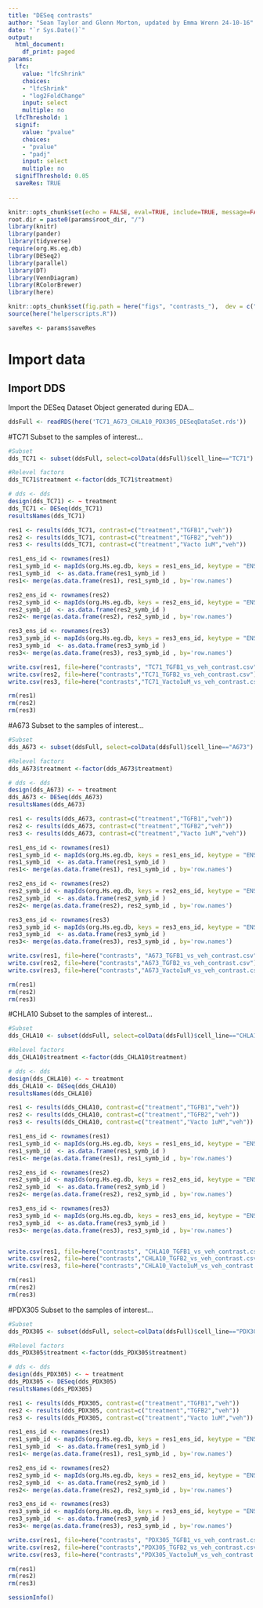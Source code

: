 ```yaml
---
title: "DESeq contrasts"
author: "Sean Taylor and Glenn Morton, updated by Emma Wrenn 24-10-16"
date: "`r Sys.Date()`"
output:
  html_document:
    df_print: paged
params:
  lfc:
    value: "lfcShrink"
    choices:
    - "lfcShrink"
    - "log2FoldChange"
    input: select
    multiple: no
  lfcThreshold: 1
  signif:
    value: "pvalue"
    choices:
    - "pvalue"
    - "padj"
    input: select
    multiple: no
  signifThreshold: 0.05
  saveRes: TRUE
    
---
```


```r

knitr::opts_chunk$set(echo = FALSE, eval=TRUE, include=TRUE, message=FALSE)
root.dir = paste0(params$root_dir, "/")
library(knitr)
library(pander)
library(tidyverse)
require(org.Hs.eg.db)
library(DESeq2)
library(parallel)
library(DT)
library(VennDiagram)
library(RColorBrewer)
library(here)

knitr::opts_chunk$set(fig.path = here("figs", "contrasts_"),  dev = c("svglite", "png", "pdf"))
source(here("helperscripts.R"))

saveRes <- params$saveRes
```

# Import data

## Import DDS
Import the DESeq Dataset Object generated during EDA...
```r
ddsFull <- readRDS(here('TC71_A673_CHLA10_PDX305_DESeqDataSet.rds'))

```


#TC71 
Subset to the samples of interest...


```r
#Subset
dds_TC71 <- subset(ddsFull, select=colData(ddsFull)$cell_line=="TC71")

#Relevel factors
dds_TC71$treatment <-factor(dds_TC71$treatment)

```

```r
# dds <- dds
design(dds_TC71) <- ~ treatment
dds_TC71 <- DESeq(dds_TC71)
resultsNames(dds_TC71)
```


```r
res1 <- results(dds_TC71, contrast=c("treatment","TGFB1","veh"))
res2 <- results(dds_TC71, contrast=c("treatment","TGFB2","veh"))
res3 <- results(dds_TC71, contrast=c("treatment","Vacto 1uM","veh"))
```

```r
res1_ens_id <- rownames(res1)
res1_symb_id <- mapIds(org.Hs.eg.db, keys = res1_ens_id, keytype = "ENSEMBL", column="SYMBOL")
res1_symb_id  <- as.data.frame(res1_symb_id )
res1<- merge(as.data.frame(res1), res1_symb_id , by='row.names')

res2_ens_id <- rownames(res2)
res2_symb_id <- mapIds(org.Hs.eg.db, keys = res2_ens_id, keytype = "ENSEMBL", column="SYMBOL")
res2_symb_id  <- as.data.frame(res2_symb_id )
res2<- merge(as.data.frame(res2), res2_symb_id , by='row.names')

res3_ens_id <- rownames(res3)
res3_symb_id <- mapIds(org.Hs.eg.db, keys = res3_ens_id, keytype = "ENSEMBL", column="SYMBOL")
res3_symb_id  <- as.data.frame(res3_symb_id )
res3<- merge(as.data.frame(res3), res3_symb_id , by='row.names')

write.csv(res1, file=here("contrasts", "TC71_TGFB1_vs_veh_contrast.csv"))
write.csv(res2, file=here("contrasts","TC71_TGFB2_vs_veh_contrast.csv"))
write.csv(res3, file=here("contrasts","TC71_Vacto1uM_vs_veh_contrast.csv"))

rm(res1)
rm(res2)
rm(res3)
```


#A673 
Subset to the samples of interest...


```r
#Subset
dds_A673 <- subset(ddsFull, select=colData(ddsFull)$cell_line=="A673")

#Relevel factors
dds_A673$treatment <-factor(dds_A673$treatment)

```

```r
# dds <- dds
design(dds_A673) <- ~ treatment
dds_A673 <- DESeq(dds_A673)
resultsNames(dds_A673)
```


```r
res1 <- results(dds_A673, contrast=c("treatment","TGFB1","veh"))
res2 <- results(dds_A673, contrast=c("treatment","TGFB2","veh"))
res3 <- results(dds_A673, contrast=c("treatment","Vacto 1uM","veh"))
```

```r
res1_ens_id <- rownames(res1)
res1_symb_id <- mapIds(org.Hs.eg.db, keys = res1_ens_id, keytype = "ENSEMBL", column="SYMBOL")
res1_symb_id  <- as.data.frame(res1_symb_id )
res1<- merge(as.data.frame(res1), res1_symb_id , by='row.names')

res2_ens_id <- rownames(res2)
res2_symb_id <- mapIds(org.Hs.eg.db, keys = res2_ens_id, keytype = "ENSEMBL", column="SYMBOL")
res2_symb_id  <- as.data.frame(res2_symb_id )
res2<- merge(as.data.frame(res2), res2_symb_id , by='row.names')

res3_ens_id <- rownames(res3)
res3_symb_id <- mapIds(org.Hs.eg.db, keys = res3_ens_id, keytype = "ENSEMBL", column="SYMBOL")
res3_symb_id  <- as.data.frame(res3_symb_id )
res3<- merge(as.data.frame(res3), res3_symb_id , by='row.names')

write.csv(res1, file=here("contrasts", "A673_TGFB1_vs_veh_contrast.csv"))
write.csv(res2, file=here("contrasts","A673_TGFB2_vs_veh_contrast.csv"))
write.csv(res3, file=here("contrasts","A673_Vacto1uM_vs_veh_contrast.csv"))

rm(res1)
rm(res2)
rm(res3)
```


#CHLA10 
Subset to the samples of interest...


```r
#Subset
dds_CHLA10 <- subset(ddsFull, select=colData(ddsFull)$cell_line=="CHLA10")

#Relevel factors
dds_CHLA10$treatment <-factor(dds_CHLA10$treatment)

```

```r
# dds <- dds
design(dds_CHLA10) <- ~ treatment
dds_CHLA10 <- DESeq(dds_CHLA10)
resultsNames(dds_CHLA10)
```


```r
res1 <- results(dds_CHLA10, contrast=c("treatment","TGFB1","veh"))
res2 <- results(dds_CHLA10, contrast=c("treatment","TGFB2","veh"))
res3 <- results(dds_CHLA10, contrast=c("treatment","Vacto 1uM","veh"))


```

```r
res1_ens_id <- rownames(res1)
res1_symb_id <- mapIds(org.Hs.eg.db, keys = res1_ens_id, keytype = "ENSEMBL", column="SYMBOL")
res1_symb_id  <- as.data.frame(res1_symb_id )
res1<- merge(as.data.frame(res1), res1_symb_id , by='row.names')

res2_ens_id <- rownames(res2)
res2_symb_id <- mapIds(org.Hs.eg.db, keys = res2_ens_id, keytype = "ENSEMBL", column="SYMBOL")
res2_symb_id  <- as.data.frame(res2_symb_id )
res2<- merge(as.data.frame(res2), res2_symb_id , by='row.names')

res3_ens_id <- rownames(res3)
res3_symb_id <- mapIds(org.Hs.eg.db, keys = res3_ens_id, keytype = "ENSEMBL", column="SYMBOL")
res3_symb_id  <- as.data.frame(res3_symb_id )
res3<- merge(as.data.frame(res3), res3_symb_id , by='row.names')


write.csv(res1, file=here("contrasts", "CHLA10_TGFB1_vs_veh_contrast.csv"))
write.csv(res2, file=here("contrasts","CHLA10_TGFB2_vs_veh_contrast.csv"))
write.csv(res3, file=here("contrasts","CHLA10_Vacto1uM_vs_veh_contrast.csv"))

rm(res1)
rm(res2)
rm(res3)
```

#PDX305 
Subset to the samples of interest...


```r
#Subset
dds_PDX305 <- subset(ddsFull, select=colData(ddsFull)$cell_line=="PDX305")

#Relevel factors
dds_PDX305$treatment <-factor(dds_PDX305$treatment)

```

```r
# dds <- dds
design(dds_PDX305) <- ~ treatment
dds_PDX305 <- DESeq(dds_PDX305)
resultsNames(dds_PDX305)
```


```r
res1 <- results(dds_PDX305, contrast=c("treatment","TGFB1","veh"))
res2 <- results(dds_PDX305, contrast=c("treatment","TGFB2","veh"))
res3 <- results(dds_PDX305, contrast=c("treatment","Vacto 1uM","veh"))
```

```r
res1_ens_id <- rownames(res1)
res1_symb_id <- mapIds(org.Hs.eg.db, keys = res1_ens_id, keytype = "ENSEMBL", column="SYMBOL")
res1_symb_id  <- as.data.frame(res1_symb_id )
res1<- merge(as.data.frame(res1), res1_symb_id , by='row.names')

res2_ens_id <- rownames(res2)
res2_symb_id <- mapIds(org.Hs.eg.db, keys = res2_ens_id, keytype = "ENSEMBL", column="SYMBOL")
res2_symb_id  <- as.data.frame(res2_symb_id )
res2<- merge(as.data.frame(res2), res2_symb_id , by='row.names')

res3_ens_id <- rownames(res3)
res3_symb_id <- mapIds(org.Hs.eg.db, keys = res3_ens_id, keytype = "ENSEMBL", column="SYMBOL")
res3_symb_id  <- as.data.frame(res3_symb_id )
res3<- merge(as.data.frame(res3), res3_symb_id , by='row.names')

write.csv(res1, file=here("contrasts", "PDX305_TGFB1_vs_veh_contrast.csv"))
write.csv(res2, file=here("contrasts","PDX305_TGFB2_vs_veh_contrast.csv"))
write.csv(res3, file=here("contrasts","PDX305_Vacto1uM_vs_veh_contrast.csv"))

rm(res1)
rm(res2)
rm(res3)

```

```r
sessionInfo()
```

